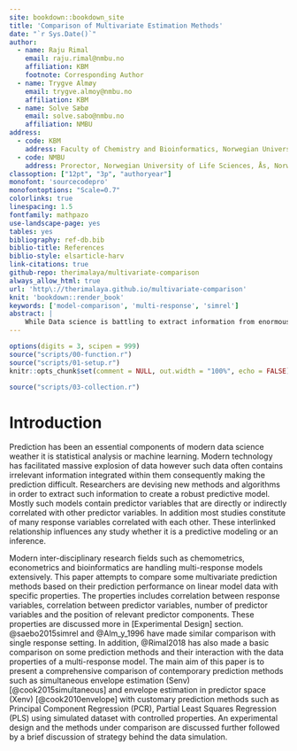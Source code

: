 ```yaml
---
site: bookdown::bookdown_site
title: 'Comparison of Multivariate Estimation Methods'
date: "`r Sys.Date()`"
author:
  - name: Raju Rimal
    email: raju.rimal@nmbu.no
    affiliation: KBM
    footnote: Corresponding Author
  - name: Trygve Almøy
    email: trygve.almoy@nmbu.no
    affiliation: KBM
  - name: Solve Sæbø
    email: solve.sabo@nmbu.no
    affiliation: NMBU
address:
  - code: KBM
    address: Faculty of Chemistry and Bioinformatics, Norwegian University of Life Sciences, Ås, Norway
  - code: NMBU
    address: Prorector, Norwegian University of Life Sciences, Ås, Norway
classoption: ["12pt", "3p", "authoryear"]
monofont: 'sourcecodepro'
monofontoptions: "Scale=0.7"
colorlinks: true
linespacing: 1.5
fontfamily: mathpazo
use-landscape-page: yes
tables: yes
bibliography: ref-db.bib
biblio-title: References
biblio-style: elsarticle-harv
link-citations: true
github-repo: therimalaya/multivariate-comparison
always_allow_html: true
url: 'http\://therimalaya.github.io/multivariate-comparison'
knit: 'bookdown::render_book'
keywords: ['model-comparison', 'multi-response', 'simrel']
abstract: |
    While Data science is battling to extract information from enormous explosion of data, many estimators and algorithms are being developed for better prediction. Researchers and data scientists often introduce new methods and evaluate them based on various aspects of data. However, these studies seldom study the impact of/on multiple response model. This study compares some newly-developed (envelope estimation) and well-established (PLS, PCR) prediction methods based on the simulated data specifically designed by varying properties such as multicollinearity, correlation between multiple response and amount of information content in latent variables. This study aims to identify itself as an additional eye for researcher to look at these methods.
---
```


```r
options(digits = 3, scipen = 999)
source("scripts/00-function.r")
source("scripts/01-setup.r")
knitr::opts_chunk$set(comment = NULL, out.width = "100%", echo = FALSE)
```

```r
source("scripts/03-collection.r")
```

# Introduction #

Prediction has been an essential components of modern data science weather it is statistical analysis or machine learning. Modern technology has facilitated massive explosion of data however such data often contains irrelevant information integrated within them consequently making the prediction difficult. Researchers are devising new methods and algorithms in order to extract such information to create a robust predictive model. Mostly such models contain predictor variables that are directly or indirectly correlated with other predictor variables. In addition most studies constitute of many response variables correlated with each other. These interlinked relationship influences any study whether it is a predictive modeling or an inference.


Modern inter-disciplinary research fields such as chemometrics, econometrics and bioinformatics are handling multi-response models extensively. This paper attempts to compare some multivariate prediction methods based on their prediction performance on linear model data with specific properties. The properties includes correlation between response variables, correlation between predictor variables, number of predictor variables and the position of relevant predictor components. These properties are discussed more in [Experimental Design] section. @saebo2015simrel and @Alm_y_1996 have made similar comparison with single response setting. In addition, @Rimal2018 has also made a basic comparison on some prediction methods and their interaction with the data properties of a multi-response model. The main aim of this paper is to present a comprehensive comparison of contemporary prediction methods such as simultaneous envelope estimation (Senv) [@cook2015simultaneous] and envelope estimation in predictor space (Xenv) [@cook2010envelope] with customary prediction methods such as Principal Component Regression (PCR), Partial Least Squares Regression (PLS) using simulated dataset with controlled properties. An experimental design and the methods under comparison are discussed further followed by a brief discussion of strategy behind the data simulation.
